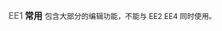 '''<span style="color: gray;">EE1</span> 常用'''
<span style="font-size:smaller;">包含大部分的编辑功能，不能与 EE2 EE4 同时使用。</span>